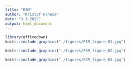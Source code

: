 ```yaml
---
title: "ESM"
author: "Kristof Haneca"
date: "3-1-2022"
output: html_document
---
```



```r
library(officedown)
knitr::include_graphics("./figures/ESM_figure_01.jpg")
```


```r

knitr::include_graphics("./figures/ESM_figure_02.jpg")
```


```r

knitr::include_graphics("./figures/ESM_figure_03.jpg")
```
